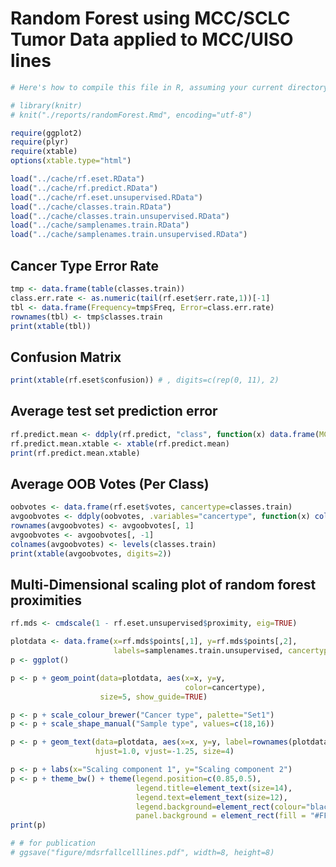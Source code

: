 Random Forest using MCC/SCLC Tumor Data applied to MCC/UISO lines
========================================================

```r
# Here's how to compile this file in R, assuming your current directory is the repository root:

# library(knitr)
# knit("./reports/randomForest.Rmd", encoding="utf-8")
```

```r
require(ggplot2)
require(plyr)
require(xtable)
options(xtable.type="html")
```

```r
load("../cache/rf.eset.RData")
load("../cache/rf.predict.RData")
load("../cache/rf.eset.unsupervised.RData")
load("../cache/classes.train.RData")
load("../cache/classes.train.unsupervised.RData")
load("../cache/samplenames.train.RData")
load("../cache/samplenames.train.unsupervised.RData")
```

## Cancer Type Error Rate
```r
tmp <- data.frame(table(classes.train))
class.err.rate <- as.numeric(tail(rf.eset$err.rate,1))[-1]
tbl <- data.frame(Frequency=tmp$Freq, Error=class.err.rate)
rownames(tbl) <- tmp$classes.train
print(xtable(tbl))
```

## Confusion Matrix
```r
print(xtable(rf.eset$confusion)) # , digits=c(rep(0, 11), 2)
``` 

## Average test set prediction error
``` r
rf.predict.mean <- ddply(rf.predict, "class", function(x) data.frame(MCC=mean(x$MCC), SCLC=mean(x$SCLC)))
rf.predict.mean.xtable <- xtable(rf.predict.mean)
print(rf.predict.mean.xtable)
```

## Average OOB Votes (Per Class)
```r
oobvotes <- data.frame(rf.eset$votes, cancertype=classes.train)
avgoobvotes <- ddply(oobvotes, .variables="cancertype", function(x) colMeans(x[, -ncol(x)]))
rownames(avgoobvotes) <- avgoobvotes[, 1]
avgoobvotes <- avgoobvotes[, -1]
colnames(avgoobvotes) <- levels(classes.train)
print(xtable(avgoobvotes, digits=2))
```

## Multi-Dimensional scaling plot of random forest proximities
```r

rf.mds <- cmdscale(1 - rf.eset.unsupervised$proximity, eig=TRUE)

plotdata <- data.frame(x=rf.mds$points[,1], y=rf.mds$points[,2],
                       labels=samplenames.train.unsupervised, cancertype=classes.train.unsupervised)
p <- ggplot()

p <- p + geom_point(data=plotdata, aes(x=x, y=y, 
                                       color=cancertype),
                    size=5, show_guide=TRUE)

p <- p + scale_colour_brewer("Cancer type", palette="Set1")
p <- p + scale_shape_manual("Sample type", values=c(18,16))

p <- p + geom_text(data=plotdata, aes(x=x, y=y, label=rownames(plotdata)),
                   hjust=1.0, vjust=-1.25, size=4)

p <- p + labs(x="Scaling component 1", y="Scaling component 2")
p <- p + theme_bw() + theme(legend.position=c(0.85,0.5),
                            legend.title=element_text(size=14),
                            legend.text=element_text(size=12),
                            legend.background=element_rect(colour="black"),
                            panel.background = element_rect(fill = "#FFFFFF"))
print(p)

# # for publication
# ggsave("figure/mdsrfallcelllines.pdf", width=8, height=8)
```
